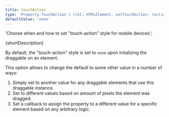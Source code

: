 ```yaml
---
title: touchAction
type: 'Property.TouchAction | ((el: HTMLElement, setTouchAction: (action: Property.TouchAction) => void) => void)'
defaultValue: 'none'
---
```



  'Choose when and how to set "touch-action" style for mobile devices';

<p>{shortDescription}</p>

By default, the "touch-action" style is set to `none` upon initalizing the draggable on an element.

This option allows to change the default to some other value in a number of ways:
1. Simply set to another value for any draggable elements that use this draggable instance.
2. Set to different values based on amount of pixels the element was dragged.
3. Set a callback to assign the property to a different value for a specific element based on any arbitrary logic.
